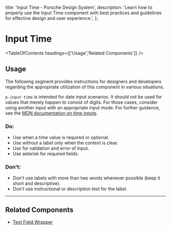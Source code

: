 
  title: 'Input Time - Porsche Design System',
  description:
    'Learn how to properly use the Input Time component with best practices and guidelines for effective design and user experience.',
};

# Input Time <ComponentStatus tagName="p-input-time"></ComponentStatus>

<TableOfContents headings={['Usage','Related Components']} />

## Usage

The following segment provides instructions for designers and developers regarding the appropriate utilization of this
component in various situations.

`p-input-time` is intended for date input scenarios. It should not be used for values that merely happen to consist of
digits. For those cases, consider using another input with an appropriate input mode. For further guidance, see the
[MDN documentation on time inputs](https://developer.mozilla.org/en-US/docs/Web/HTML/Element/input/time#using_time_inputs).

### Do:

- Use when a time value is required or optional.
- Use without a label only when the context is clear.
- Use for validation and error of input.
- Use asterisk for required fields.

### Don't:

- Don't use labels with more than two words whenever possible (keep it short and descriptive).
- Don't use instructional or description text for the label.

---

## Related Components

- [Text Field Wrapper](/components/text-field-wrapper)
